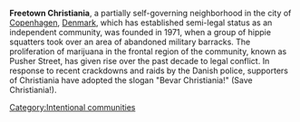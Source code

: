 '''Freetown Christiania''', a partially self-governing neighborhood in the city of [[Copenhagen]], [[Denmark]], which has established semi-legal status as an independent community, was founded in 1971, when a group of hippie squatters took over an area of abandoned military barracks. The proliferation of marijuana in the frontal region of the community, known as Pusher Street, has given rise over the past decade to legal conflict. In response to recent crackdowns and raids by the Danish police, supporters of Christiania have adopted the slogan "Bevar Christiania!" (Save Christiania!).

{{stub}}

[[Category:Intentional communities]]